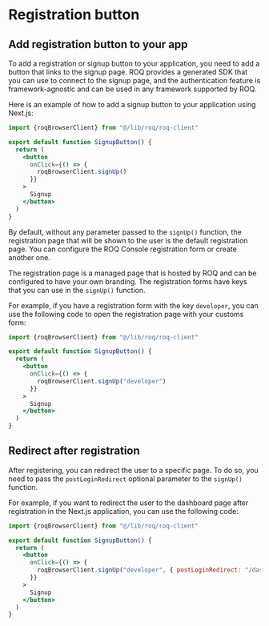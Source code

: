 # Registration button

## Add registration button to your app

To add a registration or signup button to your application, you need to add a button that links to the signup page. ROQ provides a generated SDK that you can use to connect to the signup page, and the authentication feature is framework-agnostic and can be used in any framework supported by ROQ.

Here is an example of how to add a signup button to your application using Next.js:

```jsx
import {roqBrowserClient} from "@/lib/roq/roq-client"

export default function SignupButton() {
  return (
    <button
      onClick={() => {
        roqBrowserClient.signUp()
      }}
    >
      Signup
    </button>
  )
}
```

By default, without any parameter passed to the `signUp()` function, the registration page that will be shown to the user is the default registration page. You can configure the ROQ Console registration form or create another one.

The registration page is a managed page that is hosted by ROQ and can be configured to have your own branding. The registration forms have keys that you can use in the `signUp()` function. 

For example, if you have a registration form with the key `developer`, you can use the following code to open the registration page with your customs form:

```jsx
import {roqBrowserClient} from "@/lib/roq/roq-client"

export default function SignupButton() {
  return (
    <button
      onClick={() => {
        roqBrowserClient.signUp("developer")
      }}
    >
      Signup
    </button>
  )
}
```

## Redirect after registration

After registering, you can redirect the user to a specific page. To do so, you need to pass the `postLoginRedirect` optional parameter to the `signUp()` function. 

For example, if you want to redirect the user to the dashboard page after registration in the Next.js application, you can use the following code:

```jsx
import {roqBrowserClient} from "@/lib/roq/roq-client"

export default function SignupButton() {
  return (
    <button
      onClick={() => {
        roqBrowserClient.signUp("developer", { postLoginRedirect: "/dashboard"})
      }}
    >
      Signup
    </button>
  )
}
```